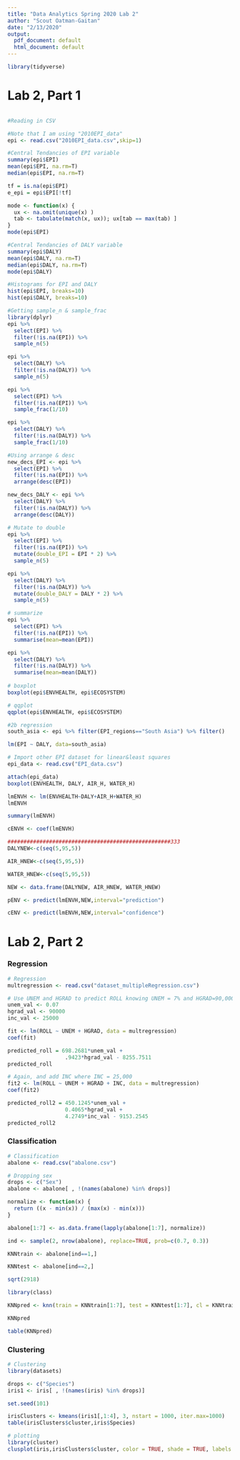 ```yaml
---
title: "Data Analytics Spring 2020 Lab 2"
author: "Scout Oatman-Gaitan"
date: "2/13/2020"
output:
  pdf_document: default
  html_document: default
---
```


```r
library(tidyverse)
```

# Lab 2, Part 1

```r

```


```r
#Reading in CSV

#Note that I am using "2010EPI_data"
epi <- read.csv("2010EPI_data.csv",skip=1)

#Central Tendancies of EPI variable
summary(epi$EPI)
mean(epi$EPI, na.rm=T)
median(epi$EPI, na.rm=T)

tf = is.na(epi$EPI)
e_epi = epi$EPI[!tf]

mode <- function(x) {
  ux <- na.omit(unique(x) )
  tab <- tabulate(match(x, ux)); ux[tab == max(tab) ]
}
mode(epi$EPI)

#Central Tendancies of DALY variable
summary(epi$DALY)
mean(epi$DALY, na.rm=T)
median(epi$DALY, na.rm=T)
mode(epi$DALY)

#Histograms for EPI and DALY
hist(epi$EPI, breaks=10)
hist(epi$DALY, breaks=10)

#Getting sample_n & sample_frac
library(dplyr)
epi %>% 
  select(EPI) %>% 
  filter(!is.na(EPI)) %>% 
  sample_n(5)

epi %>% 
  select(DALY) %>% 
  filter(!is.na(DALY)) %>% 
  sample_n(5)

epi %>% 
  select(EPI) %>% 
  filter(!is.na(EPI)) %>% 
  sample_frac(1/10)

epi %>% 
  select(DALY) %>% 
  filter(!is.na(DALY)) %>% 
  sample_frac(1/10)

#Using arrange & desc
new_decs_EPI <- epi %>% 
  select(EPI) %>% 
  filter(!is.na(EPI)) %>% 
  arrange(desc(EPI))

new_decs_DALY <- epi %>% 
  select(DALY) %>% 
  filter(!is.na(DALY)) %>% 
  arrange(desc(DALY))

# Mutate to double
epi %>% 
  select(EPI) %>% 
  filter(!is.na(EPI)) %>% 
  mutate(double_EPI = EPI * 2) %>% 
  sample_n(5)

epi %>% 
  select(DALY) %>% 
  filter(!is.na(DALY)) %>% 
  mutate(double_DALY = DALY * 2) %>% 
  sample_n(5)

# summarize
epi %>%   
  select(EPI) %>% 
  filter(!is.na(EPI)) %>% 
  summarise(mean=mean(EPI))

epi %>%   
  select(DALY) %>% 
  filter(!is.na(DALY)) %>% 
  summarise(mean=mean(DALY))
  
# boxplot
boxplot(epi$ENVHEALTH, epi$ECOSYSTEM)

# qqplot
qqplot(epi$ENVHEALTH, epi$ECOSYSTEM)

#2b regression
south_asia <- epi %>% filter(EPI_regions=="South Asia") %>% filter()

lm(EPI ~ DALY, data=south_asia)

# Import other EPI dataset for linear&least squares
epi_data <- read.csv("EPI_data.csv")

attach(epi_data)
boxplot(ENVHEALTH, DALY, AIR_H, WATER_H)

lmENVH <- lm(ENVHEALTH~DALY+AIR_H+WATER_H)
lmENVH

summary(lmENVH)

cENVH <- coef(lmENVH)

###################################################333
DALYNEW<-c(seq(5,95,5))

AIR_HNEW<-c(seq(5,95,5))

WATER_HNEW<-c(seq(5,95,5))

NEW <- data.frame(DALYNEW, AIR_HNEW, WATER_HNEW)

pENV <- predict(lmENVH,NEW,interval="prediction")

cENV <- predict(lmENVH,NEW,interval="confidence")
```

# Lab 2, Part 2

### Regression

```r
# Regression
multregression <- read.csv("dataset_multipleRegression.csv")

# Use UNEM and HGRAD to predict ROLL knowing UNEM = 7% and HGRAD=90,000
unem_val <- 0.07
hgrad_val <- 90000
inc_val <- 25000

fit <- lm(ROLL ~ UNEM + HGRAD, data = multregression)
coef(fit)

predicted_roll = 698.2681*unem_val + 
                  .9423*hgrad_val - 8255.7511
predicted_roll

# Again, and add INC where INC = 25,000
fit2 <- lm(ROLL ~ UNEM + HGRAD + INC, data = multregression)
coef(fit2)

predicted_roll2 = 450.1245*unem_val + 
                  0.4065*hgrad_val + 
                  4.2749*inc_val - 9153.2545
predicted_roll2
```

### Classification

```r
# Classification
abalone <- read.csv("abalone.csv")

# Dropping sex
drops <- c("Sex")
abalone <- abalone[ , !(names(abalone) %in% drops)]

normalize <- function(x) {
  return ((x - min(x)) / (max(x) - min(x)))
}

abalone[1:7] <- as.data.frame(lapply(abalone[1:7], normalize))

ind <- sample(2, nrow(abalone), replace=TRUE, prob=c(0.7, 0.3))

KNNtrain <- abalone[ind==1,]

KNNtest <- abalone[ind==2,]

sqrt(2918)

library(class)

KNNpred <- knn(train = KNNtrain[1:7], test = KNNtest[1:7], cl = KNNtrain$Rings, k = 55)

KNNpred

table(KNNpred)
```

### Clustering

```r
# Clustering
library(datasets)

drops <- c("Species")
iris1 <- iris[ , !(names(iris) %in% drops)]

set.seed(101)

irisClusters <- kmeans(iris1[,1:4], 3, nstart = 1000, iter.max=1000)
table(irisClusters$cluster,iris$Species)

# plotting
library(cluster)
clusplot(iris,irisClusters$cluster, color = TRUE, shade = TRUE, labels = 0, lines = 0)
```

